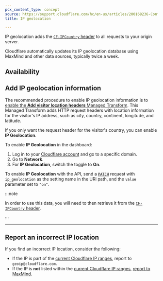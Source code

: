 ```yaml
---
pcx_content_type: concept
source: https://support.cloudflare.com/hc/en-us/articles/200168236-Configuring-IP-geolocation
title: IP geolocation

---
```



IP geolocation adds the [`CF-IPCountry` header](/fundamentals/reference/http-request-headers/#cf-ipcountry) to all requests to your origin server.

Cloudflare automatically updates its IP geolocation database using MaxMind and other data sources, typically twice a week.

## Availability

<FeatureTable id="network.ip_geolocation" />

## Add IP geolocation information

The recommended procedure to enable IP geolocation information is to [enable the **Add visitor location headers** Managed Transform](/rules/transform/managed-transforms/reference/#add-visitor-location-headers). This Managed Transform adds HTTP request headers with location information for the visitor's IP address, such as city, country, continent, longitude, and latitude.

If you only want the request header for the visitor's country, you can enable **IP Geolocation**.

<Tabs> <TabItem label="Dashboard">

To enable **IP Geolocation** in the dashboard:

1. Log in to your [Cloudflare account](https://dash.cloudflare.com) and go to a specific domain.
2. Go to **Network**.
3. For **IP Geolocation**, switch the toggle to **On**.

</TabItem> <TabItem label="API">

To enable **IP Geolocation** with the API, send a [`PATCH`](/api/operations/zone-settings-edit-single-setting) request with `ip_geolocation` as the setting name in the URI path, and the `value` parameter set to `"on"`.

</TabItem> </Tabs>

:::note


In order to use this data, you will need to then retrieve it from the [`CF-IPCountry` header](/fundamentals/reference/http-request-headers/#cf-ipcountry).


:::

***

## Report an incorrect IP location

If you find an incorrect IP location, consider the following:

* If the IP is part of the [current Cloudflare IP ranges](https://www.cloudflare.com/ips/), report to `geoip@cloudflare.com`.
* If the IP is **not** listed within the [current Cloudflare IP ranges](https://www.cloudflare.com/ips/), [report to MaxMind](https://www.maxmind.com/en/geoip-data-correction-request).
